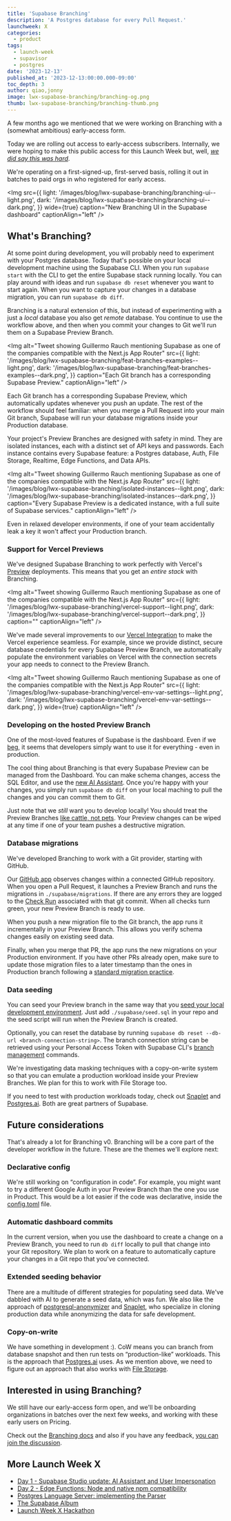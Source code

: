 ```yaml
---
title: 'Supabase Branching'
description: 'A Postgres database for every Pull Request.'
launchweek: X
categories:
  - product
tags:
  - launch-week
  - supavisor
  - postgres
date: '2023-12-13'
published_at: '2023-12-13:00:00.000-09:00'
toc_depth: 3
author: qiao,jonny
image: lwx-supabase-branching/branching-og.png
thumb: lwx-supabase-branching/branching-thumb.png
---
```


A few months ago we mentioned that we were working on Branching with a (somewhat ambitious) early-access form.

Today we are rolling out access to early-access subscribers. Internally, we were hoping to make this public access for this Launch Week but, well, [_we did say this was hard_](/blog/supabase-local-dev#supabase-branching-is-hard).

We're operating on a first-signed-up, first-served basis, rolling it out in batches to paid orgs in who registered for early access.

<Img
  src={{
    light: '/images/blog/lwx-supabase-branching/branching-ui--light.png',
    dark: '/images/blog/lwx-supabase-branching/branching-ui--dark.png',
  }}
  wide={true}
  caption="New Branching UI in the Supabase dashboard"
  captionAlign="left"
/>

## What's Branching?

At some point during development, you will probably need to experiment with your Postgres database. Today that's possible on your local development machine using the Supabase CLI. When you run `supabase start` with the CLI to get the entire Supabase stack running locally. You can play around with ideas and run `supabase db reset` whenever you want to start again. When you want to capture your changes in a database migration, you can run `supabase db diff`.

Branching is a natural extension of this, but instead of experimenting with a just a _local_ database you also get _remote_ database. You continue to use the workflow above, and then when you commit your changes to Git we'll run them on a Supabase Preview Branch.

<Img
  alt="Tweet showing Guillermo Rauch mentioning Supabase as one of the companies compatible with the Next.js App Router"
  src={{
    light: '/images/blog/lwx-supabase-branching/feat-branches-examples--light.png',
    dark: '/images/blog/lwx-supabase-branching/feat-branches-examples--dark.png',
  }}
  caption="Each Git branch has a corresponding Supabase Preview."
  captionAlign="left"
/>

Each Git branch has a corresponding Supabase Preview, which automatically updates whenever you push an update. The rest of the workflow should feel familiar: when you merge a Pull Request into your main Git branch, Supabase will run your database migrations inside your Production database.

Your project's Preview Branches are designed with safety in mind. They are isolated instances, each with a distinct set of API keys and passwords. Each instance contains every Supabase feature: a Postgres database, Auth, File Storage, Realtime, Edge Functions, and Data APIs.

<Img
  alt="Tweet showing Guillermo Rauch mentioning Supabase as one of the companies compatible with the Next.js App Router"
  src={{
    light: '/images/blog/lwx-supabase-branching/isolated-instances--light.png',
    dark: '/images/blog/lwx-supabase-branching/isolated-instances--dark.png',
  }}
  caption="Every Supabase Preview is a dedicated instance, with a full suite of Supabase services."
  captionAlign="left"
/>

Even in relaxed developer environments, if one of your team accidentally leak a key it won't affect your Production branch.

### Support for Vercel Previews

We've designed Supabase Branching to work perfectly with Vercel's [Preview](https://vercel.com/features/previews) deployments. This means that you get an _entire stack_ with Branching.

<Img
  alt="Tweet showing Guillermo Rauch mentioning Supabase as one of the companies compatible with the Next.js App Router"
  src={{
    light: '/images/blog/lwx-supabase-branching/vercel-support--light.png',
    dark: '/images/blog/lwx-supabase-branching/vercel-support--dark.png',
  }}
  caption=""
  captionAlign="left"
/>

We've made several improvements to our [Vercel Integration](https://vercel.com/integrations/supabase-v2) to make the Vercel experience seamless. For example, since we provide distinct, secure database credentials for every Supabase Preview Branch, we automatically populate the environment variables on Vercel with the connection secrets your app needs to connect to the Preview Branch.

<Img
  alt="Tweet showing Guillermo Rauch mentioning Supabase as one of the companies compatible with the Next.js App Router"
  src={{
    light: '/images/blog/lwx-supabase-branching/vercel-env-var-settings--light.png',
    dark: '/images/blog/lwx-supabase-branching/vercel-env-var-settings--dark.png',
  }}
  wide={true}
  captionAlign="left"
/>

### Developing on the hosted Preview Branch

One of the most-loved features of Supabase is the dashboard. Even if we [beg](/docs/guides/platform/maturity-model#in-production), it seems that developers simply want to use it for everything - even in production.

The cool thing about Branching is that every Supabase Preview can be managed from the Dashboard. You can make schema changes, access the SQL Editor, and use the [new AI Assistant](/blog/studio-introducing-assistant). Once you're happy with your changes, you simply run `supabase db diff` on your local maching to pull the changes and you can commit them to Git.

Just note that we _still_ want you to develop locally! You should treat the Preview Branches [like cattle, not pets](https://devops.stackexchange.com/questions/653/what-is-the-definition-of-cattle-not-pets). Your Preview changes can be wiped at any time if one of your team pushes a destructive migration.

### Database migrations

We've developed Branching to work with a Git provider, starting with GitHub. 

Our [GitHub app](https://github.com/apps/supabase) observes changes within a connected GitHub repository. When you open a Pull Request, it launches a Preview Branch and runs the migrations in `./supabase/migrations`. If there are any errors they are logged to the [Check Run](https://docs.github.com/en/rest/checks/runs?apiVersion=2022-11-28) associated with that git commit. When all checks turn green, your new Preview Branch is ready to use.

When you push a new migration file to the Git branch, the app runs it incrementally in your Preview Branch. This allows you verify schema changes easily on existing seed data.

Finally, when you merge that PR, the app runs the new migrations on your Production environment. If you have other PRs already open, make sure to update those migration files to a later timestamp than the ones in Production branch following a [standard migration practice](/docs/guides/cli/managing-environments).

### Data seeding

You can seed your Preview branch in the same way that you [seed your local development environment](/docs/guides/cli/seeding-your-database). Just add `./supabase/seed.sql` in your repo and the seed script will run when the Preview Branch is created.

Optionally, you can reset the database by running `supabase db reset --db-url <branch-connection-string>`. The branch connection string can be retrieved using your Personal Access Token with Supabase CLI's [branch management](/docs/reference/cli/supabase-branches-get) commands.

We're investigating data masking techniques with a copy-on-write system so that you can emulate a production workload inside your Preview Branches. We plan for this to work with File Storage too.

<Admonition type="note" label="Testing with product workloads today?">

If you need to test with production workloads today, check out [Snaplet](https://www.snaplet.dev/) and [Postgres.ai](http://Postgres.ai). Both are great partners of Supabase.

</Admonition>

## Future considerations

That's already a lot for Branching v0. Branching will be a core part of the developer workflow in the future. These are the themes we'll explore next:

### Declarative config

We're still working on “configuration in code”. For example, you might want to try a different Google Auth in your Preview Branch than the one you use in Product. This would be a lot easier if the code was declarative, inside the [config.toml](/docs/guides/cli/config) file.

### Automatic dashboard commits

In the current version, when you use the dashboard to create a change on a Preview Branch, you need to run `db diff` locally to pull that change into your Git repository. We plan to work on a feature to automatically capture your changes in a Git repo that you've connected.

### Extended seeding behavior

There are a multitude of different strategies for populating seed data. We've dabbled with AI to generate a seed data, which was fun. We also like the approach of [postgresql-anonymizer](https://postgresql-anonymizer.readthedocs.io/en/stable/) and [Snaplet](https://docs.snaplet.dev/recipes/supabase), who specialize in cloning production data while anonymizing the data for safe development.

### Copy-on-write

We have something in development :). CoW means you can branch from database snapshot and then run tests on “production-like” workloads. This is the approach that [Postgres.ai](http://Postgres.ai) uses. As we mention above, we need to figure out an approach that also works with [File Storage](/storage).

## Interested in using Branching?

We still have our early-access form open, and we'll be onboarding organizations in batches over the next few weeks, and working with these early users on Pricing.

Check out the [Branching docs](/docs/guides/platform/branching) and also if you have any feedback, [you can join the discussion](https://github.com/orgs/supabase/discussions/18937).

## More Launch Week X

- [Day 1 - Supabase Studio update: AI Assistant and User Impersonation](https://supabase.com/blog/studio-introducing-assistant)
- [Day 2 - Edge Functions: Node and native npm compatibility](https://supabase.com/blog/edge-functions-node-npm)
- [Postgres Language Server: implementing the Parser](https://supabase.com/blog/postgres-language-server-implementing-parser)
- [The Supabase Album](https://www.youtube.com/watch?v=r1POD-IdG-I)
- [Launch Week X Hackathon](https://supabase.com/blog/supabase-hackathon-lwx)
